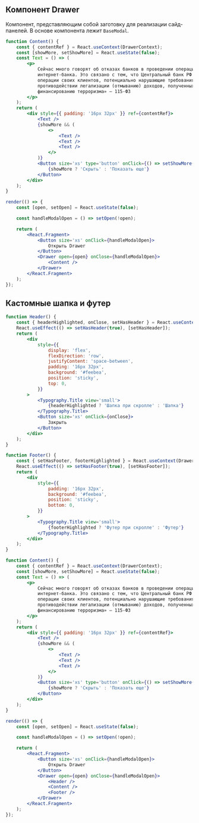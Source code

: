 ## Компонент Drawer

Компонент, представляющим собой заготовку для реализации сайд-панелей. В основе компонента лежит `BaseModal`.

```jsx live
function Content() {
    const { contentRef } = React.useContext(DrawerContext);
    const [showMore, setShowMore] = React.useState(false);
    const Text = () => (
        <p>
            Сейчас много говорят об отказах банков в проведении операций, блокировках
            интернет-банка. Это связано с тем, что Центральный банк РФ обязывает банки выявлять
            операции своих клиентов, потенциально нарушающие требования Федерального закона «О
            противодействии легализации (отмыванию) доходов, полученных преступным путем, и
            финансированию терроризма» — 115-ФЗ
        </p>
    );
    return (
        <div style={{ padding: '16px 32px' }} ref={contentRef}>
            <Text />
            {showMore && (
                <>
                    <Text />
                    <Text />
                    <Text />
                </>
            )}
            <Button size='xs' type='button' onClick={() => setShowMore(!showMore)}>
                {showMore ? 'Скрыть' : 'Показать еще'}
            </Button>
        </div>
    );
}

render(() => {
    const [open, setOpen] = React.useState(false);

    const handleModalOpen = () => setOpen(!open);

    return (
        <React.Fragment>
            <Button size='xs' onClick={handleModalOpen}>
                Открыть Drawer
            </Button>
            <Drawer open={open} onClose={handleModalOpen}>
                <Content />
            </Drawer>
        </React.Fragment>
    );
});
```

## Кастомные шапка и футер

```jsx live
function Header() {
    const { headerHighlighted, onClose, setHasHeader } = React.useContext(DrawerContext);
    React.useEffect(() => setHasHeader(true), [setHasHeader]);
    return (
        <div
            style={{
                display: 'flex',
                flexDirection: 'row',
                justifyContent: 'space-between',
                padding: '16px 32px',
                background: '#feebea',
                position: 'sticky',
                top: 0,
            }}
        >
            <Typography.Title view='small'>
                {headerHighlighted ? 'Шапка при скролле' : 'Шапка'}
            </Typography.Title>
            <Button size='xs' onClick={onClose}>
                Закрыть
            </Button>
        </div>
    );
}

function Footer() {
    const { setHasFooter, footerHighlighted } = React.useContext(DrawerContext);
    React.useEffect(() => setHasFooter(true), [setHasFooter]);
    return (
        <div
            style={{
                padding: '16px 32px',
                background: '#feebea',
                position: 'sticky',
                bottom: 0,
            }}
        >
            <Typography.Title view='small'>
                {footerHighlighted ? 'Футер при скролле' : 'Футер'}
            </Typography.Title>
        </div>
    );
}

function Content() {
    const { contentRef } = React.useContext(DrawerContext);
    const [showMore, setShowMore] = React.useState(false);
    const Text = () => (
        <p>
            Сейчас много говорят об отказах банков в проведении операций, блокировках
            интернет-банка. Это связано с тем, что Центральный банк РФ обязывает банки выявлять
            операции своих клиентов, потенциально нарушающие требования Федерального закона «О
            противодействии легализации (отмыванию) доходов, полученных преступным путем, и
            финансированию терроризма» — 115-ФЗ
        </p>
    );
    return (
        <div style={{ padding: '16px 32px' }} ref={contentRef}>
            <Text />
            {showMore && (
                <>
                    <Text />
                    <Text />
                    <Text />
                </>
            )}
            <Button size='xs' type='button' onClick={() => setShowMore(!showMore)}>
                {showMore ? 'Скрыть' : 'Показать еще'}
            </Button>
        </div>
    );
}

render(() => {
    const [open, setOpen] = React.useState(false);

    const handleModalOpen = () => setOpen(!open);

    return (
        <React.Fragment>
            <Button size='xs' onClick={handleModalOpen}>
                Открыть Drawer
            </Button>
            <Drawer open={open} onClose={handleModalOpen}>
                <Header />
                <Content />
                <Footer />
            </Drawer>
        </React.Fragment>
    );
});
```
